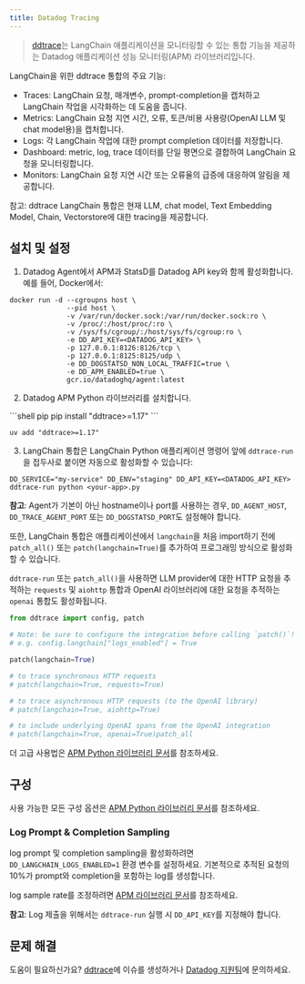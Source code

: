 ```yaml
---
title: Datadog Tracing
---
```


>[ddtrace](https://github.com/DataDog/dd-trace-py)는 LangChain 애플리케이션을 모니터링할 수 있는 통합 기능을 제공하는 Datadog 애플리케이션 성능 모니터링(APM) 라이브러리입니다.

LangChain을 위한 ddtrace 통합의 주요 기능:
- Traces: LangChain 요청, 매개변수, prompt-completion을 캡처하고 LangChain 작업을 시각화하는 데 도움을 줍니다.
- Metrics: LangChain 요청 지연 시간, 오류, 토큰/비용 사용량(OpenAI LLM 및 chat model용)을 캡처합니다.
- Logs: 각 LangChain 작업에 대한 prompt completion 데이터를 저장합니다.
- Dashboard: metric, log, trace 데이터를 단일 평면으로 결합하여 LangChain 요청을 모니터링합니다.
- Monitors: LangChain 요청 지연 시간 또는 오류율의 급증에 대응하여 알림을 제공합니다.

참고: ddtrace LangChain 통합은 현재 LLM, chat model, Text Embedding Model, Chain, Vectorstore에 대한 tracing을 제공합니다.

## 설치 및 설정

1. Datadog Agent에서 APM과 StatsD를 Datadog API key와 함께 활성화합니다. 예를 들어, Docker에서:

```
docker run -d --cgroupns host \
              --pid host \
              -v /var/run/docker.sock:/var/run/docker.sock:ro \
              -v /proc/:/host/proc/:ro \
              -v /sys/fs/cgroup/:/host/sys/fs/cgroup:ro \
              -e DD_API_KEY=<DATADOG_API_KEY> \
              -p 127.0.0.1:8126:8126/tcp \
              -p 127.0.0.1:8125:8125/udp \
              -e DD_DOGSTATSD_NON_LOCAL_TRAFFIC=true \
              -e DD_APM_ENABLED=true \
              gcr.io/datadoghq/agent:latest
```

2. Datadog APM Python 라이브러리를 설치합니다.

<CodeGroup>
```shell pip
pip install "ddtrace>=1.17"
```

```shell uv
uv add "ddtrace>=1.17"
```
</CodeGroup>


3. LangChain 통합은 LangChain Python 애플리케이션 명령어 앞에 `ddtrace-run`을 접두사로 붙이면 자동으로 활성화할 수 있습니다:

```
DD_SERVICE="my-service" DD_ENV="staging" DD_API_KEY=<DATADOG_API_KEY> ddtrace-run python <your-app>.py
```

**참고**: Agent가 기본이 아닌 hostname이나 port를 사용하는 경우, `DD_AGENT_HOST`, `DD_TRACE_AGENT_PORT` 또는 `DD_DOGSTATSD_PORT`도 설정해야 합니다.

또한, LangChain 통합은 애플리케이션에서 `langchain`을 처음 import하기 전에 `patch_all()` 또는 `patch(langchain=True)`를 추가하여 프로그래밍 방식으로 활성화할 수 있습니다.

`ddtrace-run` 또는 `patch_all()`을 사용하면 LLM provider에 대한 HTTP 요청을 추적하는 `requests` 및 `aiohttp` 통합과 OpenAI 라이브러리에 대한 요청을 추적하는 `openai` 통합도 활성화됩니다.

```python
from ddtrace import config, patch

# Note: be sure to configure the integration before calling `patch()`!
# e.g. config.langchain["logs_enabled"] = True

patch(langchain=True)

# to trace synchronous HTTP requests
# patch(langchain=True, requests=True)

# to trace asynchronous HTTP requests (to the OpenAI library)
# patch(langchain=True, aiohttp=True)

# to include underlying OpenAI spans from the OpenAI integration
# patch(langchain=True, openai=True)patch_all
```

더 고급 사용법은 [APM Python 라이브러리 문서](https://ddtrace.readthedocs.io/en/stable/installation_quickstart.html)를 참조하세요.


## 구성

사용 가능한 모든 구성 옵션은 [APM Python 라이브러리 문서](https://ddtrace.readthedocs.io/en/stable/integrations.html#langchain)를 참조하세요.


### Log Prompt & Completion Sampling

log prompt 및 completion sampling을 활성화하려면 `DD_LANGCHAIN_LOGS_ENABLED=1` 환경 변수를 설정하세요. 기본적으로 추적된 요청의 10%가 prompt와 completion을 포함하는 log를 생성합니다.

log sample rate를 조정하려면 [APM 라이브러리 문서](https://ddtrace.readthedocs.io/en/stable/integrations.html#langchain)를 참조하세요.

**참고**: Log 제출을 위해서는 `ddtrace-run` 실행 시 `DD_API_KEY`를 지정해야 합니다.


## 문제 해결

도움이 필요하신가요? [ddtrace](https://github.com/DataDog/dd-trace-py)에 이슈를 생성하거나 [Datadog 지원팀](https://docs.datadoghq.com/help/)에 문의하세요.